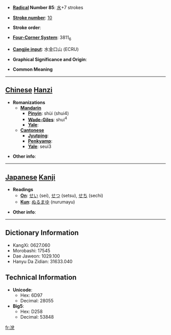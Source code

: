 * '''[[Wiktionary:Chinese radical index| Radical]] Number 85''': [[Wiktionary:Chinese radical index 水|水]]+7 strokes

* '''[[Wiktionary:Chinese total strokes index|Stroke number]]''': [[Wiktionary:Chinese total strokes index 10|10]]

* '''Stroke order''': 

* '''[[Wiktionary:Chinese four corner index|Four-Corner System]]''': 3811<sub>6</sub>

* '''[[Wiktionary:Chinese Cangjie index|Cangjie input]]''': 水金口山 (ECRU)

* '''Graphical Significance and Origin''': 

* '''Common Meaning'''

----

== [[Chinese]] [[Hanzi]] ==

* '''Romanizations'''
** '''[[Mandarin]]'''
*** '''[[Pinyin]]''': shùi (shui4)
*** '''[[Wade-Giles]]''': shui<sup>4</sup>
*** '''[[Yale]]''': 
** '''[[Cantonese]]'''
*** '''[[Jyutping]]''':
*** '''[[Penkyamp]]''': 
*** '''[[Yale]]''': seui3

* '''Other info''': 

----

== [[Japanese]] [[Kanji]] ==

* '''Readings'''
** '''[[On]]''': [[せい]] (sei), [[せつ]] (setsu), [[せち]] (sechi)
** '''[[Kun]]''': [[ぬるまゆ]] (nurumayu)

* '''Other info''':  

----

== Dictionary Information ==

* KangXi: 0627.060
* Morobashi: 17545
* Dae Jaweon: 1029.100
* Hanyu Da Zidian: 31633.040

== Technical Information ==

* '''Unicode''':
** Hex: 6D97
** Decimal: 28055
* '''Big5''':
** Hex: D258
** Decimal: 53848

[[fr:涗]]